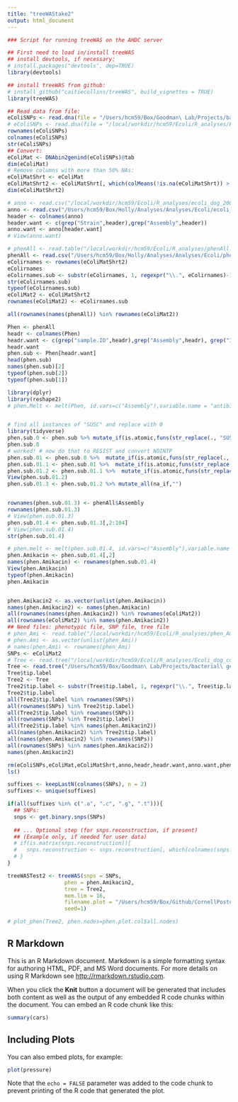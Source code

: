 ```yaml
---
title: "treeWAStake2"
output: html_document
---
```


```r
### Script for running treeWAS on the AHDC server

## First need to load in/install treeWAS
## install devtools, if necessary:
# install.packages("devtools", dep=TRUE)
library(devtools)

## install treeWAS from github:
# install_github("caitiecollins/treeWAS", build_vignettes = TRUE)
library(treeWAS)

## Read data from file:
eColiSNPs <- read.dna(file = "/Users/hcm59/Box/Goodman\ Lab/Projects/bacterial\ genomics/Ecoli_dog_AMR_results/dog_verified_host/dog_verified_host_gb_snp_sites.fasta", format = "fasta")
# eColiSNPs <- read.dna(file = "/local/workdir/hcm59/Ecoli/R_analyses/Ecoli_dog_core_snps.fasta", format = "fasta")
rownames(eColiSNPs)
colnames(eColiSNPs)
str(eColiSNPs)
## Convert: 
eColiMat <- DNAbin2genind(eColiSNPs)@tab
dim(eColiMat)
# Remove columns with more than 50% NAs: 
eColiMatShrt <- eColiMat
eColiMatShrt2 <- eColiMatShrt[, which(colMeans(!is.na(eColiMatShrt)) > 0.5)]
dim(eColiMatShrt2)

# anno <- read.csv("/local/workdir/hcm59/Ecoli/R_analyses/ecoli_dog_200contigs_w_panaroo_tag.csv",header=TRUE)
anno <- read.csv("/Users/hcm59/Box/Holly/Analyses/Analyses/Ecoli/ecoli_dog_200contigs_w_panaroo_tag.csv",header=TRUE)
header <- colnames(anno)
header.want <- c(grep("Strain",header),grep("Assembly",header))
anno.want <- anno[header.want]
# View(anno.want)

# phenAll <- read.table("/local/workdir/hcm59/Ecoli/R_analyses/phenAll.txt")
phenAll <- read.csv("/Users/hcm59/Box/Holly/Analyses/Analyses/Ecoli/phenotypesDogs171819.csv",header=TRUE)
eColirnames <- rownames(eColiMatShrt2)
eColirnames
eColirnames.sub <- substr(eColirnames, 1, regexpr("\\.", eColirnames)-1)
str(eColirnames.sub)
typeof(eColirnames.sub)
eColiMat2 <- eColiMatShrt2
rownames(eColiMat2) <- eColirnames.sub

all(rownames(names(phenAll)) %in% rownames(eColiMat2))

Phen <- phenAll
headr <- colnames(Phen)
headr.want <- c(grep("sample.ID",headr),grep("Assembly",headr), grep("INT",headr))
headr.want
phen.sub <- Phen[headr.want]
head(phen.sub)
names(phen.sub)[2]
typeof(phen.sub[2])
typeof(phen.sub[1])

library(dplyr)
library(reshape2)
# phen.Melt <- melt(Phen, id.vars=c("Assembly"),variable.name = "antibiotic", value.name = "INT",na.rm = TRUE)


# find all instances of "SUSC" and replace with 0
library(tidyverse)
phen.sub.0 <- phen.sub %>% mutate_if(is.atomic,funs(str_replace(., "SUSC", "0")))
phen.sub.0
# worked! # now do that to RESIST and convert NOINTP
phen.sub.01 <- phen.sub.0 %>%  mutate_if(is.atomic,funs(str_replace(., "RESIST", "1")))
phen.sub.01.1 <- phen.sub.01 %>%  mutate_if(is.atomic,funs(str_replace(., "NOINTP", "")))
phen.sub.01.2 <- phen.sub.01.1 %>%  mutate_if(is.atomic,funs(str_replace(., "INTER", "")))
View(phen.sub.01.2)
phen.sub.01.3 <- phen.sub.01.2 %>% mutate_all(na_if,"")


rownames(phen.sub.01.3) <- phenAll$Assembly
rownames(phen.sub.01.3)
# View(phen.sub.01.3)
phen.sub.01.4 <- phen.sub.01.3[,2:104]
# View(phen.sub.01.4)
str(phen.sub.01.4)

# phen.melt <- melt(phen.sub.01.4, id.vars=c("Assembly"),variable.name = "antibiotic", value.name = "INT",na.rm = TRUE)
phen.Amikacin <- phen.sub.01.4[,2]
names(phen.Amikacin) <- rownames(phen.sub.01.4)
View(phen.Amikacin)
typeof(phen.Amikacin)
phen.Amikacin


phen.Amikacin2 <- as.vector(unlist(phen.Amikacin))
names(phen.Amikacin2) <- names(phen.Amikacin)
all(rownames(names(phen.Amikacin2)) %in% rownames(eColiMat2))
all(rownames(eColiMat2) %in% names(phen.Amikacin2))
## Need files: phenotypic file, SNP file, tree file
# phen_Ami <- read.table("/local/workdir/hcm59/Ecoli/R_analyses/phen_Amikacin.txt")
# phen.Ami <- as.vector(unlist(phen_Ami))
# names(phen.Ami) <- rownames(phen_Ami)
SNPs <- eColiMat2
# Tree <- read.tree("/local/workdir/hcm59/Ecoli/R_analyses/Ecoli_dog_core_snps.fasta.treefile")
Tree <- read.tree("/Users/hcm59/Box/Goodman\ Lab/Projects/bacterial\ genomics/Ecoli_dog_AMR_results/dog_verified_host/dog_verified_host_gb_snp_sites.fasta.treefile")
Tree$tip.label
Tree2 <- Tree
Tree2$tip.label <- substr(Tree$tip.label, 1, regexpr("\\.", Tree$tip.label)-1)
Tree2$tip.label
all(Tree2$tip.label %in% rownames(SNPs))
all(rownames(SNPs) %in% Tree2$tip.label)
all(Tree2$tip.label %in% rownames(SNPs))
all(rownames(SNPs) %in% Tree2$tip.label)
all(Tree2$tip.label %in% names(phen.Amikacin2))
all(names(phen.Amikacin2) %in% Tree2$tip.label)
all(names(phen.Amikacin2) %in% rownames(SNPs))
all(rownames(SNPs) %in% names(phen.Amikacin2))
names(phen.Amikacin2)

rm(eColiSNPs,eColiMat,eColiMatShrt,anno,headr,headr.want,anno.want,phenAll,eColirnames,eColirnames.sub,eColiMat2,Phen,phen.sub,phen.sub.0,phen.sub.01,phen.sub.01.1,phen.sub.01.2,phen.sub.01.3,phen.sub.01.4,phen.Amikacin,Tree,header,header.want)
ls()

suffixes <- keepLastN(colnames(SNPs), n = 2)
suffixes <- unique(suffixes)

if(all(suffixes %in% c(".a", ".c", ".g", ".t"))){
  ## SNPs:
  snps <- get.binary.snps(SNPs)
  
  ## ... Optional step (for snps.reconstruction, if present)
  ## (Example only, if needed for user data)
  # if(is.matrix(snps.reconstruction)){
  #   snps.reconstruction <- snps.reconstruction[, which(colnames(snps.reconstruction) %in% colnames(snps))]
  # }
}

treeWASTest2 <- treeWAS(snps = SNPs,
                  phen = phen.Amikacin2,
                  tree = Tree2,
                  mem.lim = 16,
                  filename.plot = "/Users/hcm59/Box/Github/CornellPostdoc/treeWas_plots3.18.pdf",
                  seed=1)

# plot_phen(Tree2, phen.nodes=phen.plot.col$all.nodes)

```

## R Markdown

This is an R Markdown document. Markdown is a simple formatting syntax for authoring HTML, PDF, and MS Word documents. For more details on using R Markdown see <http://rmarkdown.rstudio.com>.

When you click the **Knit** button a document will be generated that includes both content as well as the output of any embedded R code chunks within the document. You can embed an R code chunk like this:

```r
summary(cars)
```

## Including Plots

You can also embed plots, for example:

```r
plot(pressure)
```

Note that the `echo = FALSE` parameter was added to the code chunk to prevent printing of the R code that generated the plot.
